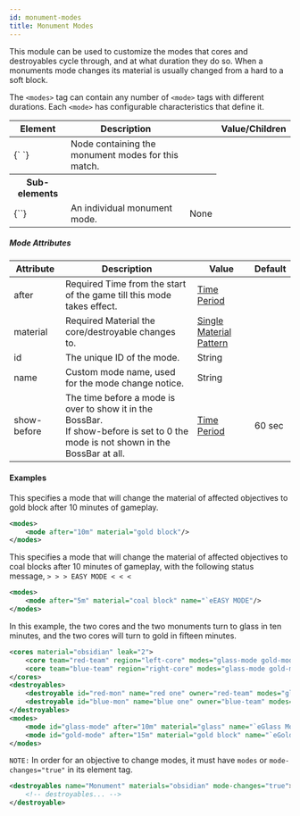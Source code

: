 ```yaml
---
id: monument-modes
title: Monument Modes
---
```


This module can be used to customize the modes that cores and destroyables cycle
through, and at what duration they do so. When a monuments mode changes its
material is usually changed from a hard to a soft block.

The `<modes>` tag can contain any number of `<mode>` tags with different durations.
Each `<mode>` has configurable characteristics that define it.

<div className="table-container">
  <table>
    <thead>
      <tr>
        <th>Element</th>
        <th>Description</th>
        <th />
        <th>Value/Children</th>
      </tr>
    </thead>
    <tbody>
      <tr>
        <td>
          <label>{`<modes> </modes>`}</label>
        </td>
        <td>Node containing the monument modes for this match.</td>
        <td />
      </tr>
      <tr>
        <th>Sub-elements</th>
        <th />
        <th />
      </tr>
      <tr>
        <td>
          <label>{`<mode/>`}</label>
        </td>
        <td>An individual monument mode.</td>
        <td>
          <span className="badge badge--secondary">None</span>
        </td>
      </tr>
    </tbody>
  </table>
</div>

##### Mode Attributes

<div className="table-container">
  <table>
    <thead>
      <tr>
        <th>Attribute</th>
        <th>Description</th>
        <th>Value</th>
        <th>Default</th>
      </tr>
    </thead>
    <tbody>
      <tr>
        <td>
          <label>after</label>
        </td>
        <td>
          <span className="badge badge--danger">Required</span>
          Time from the start of the game till this mode takes effect.
        </td>
        <td>
          <a href="/docs/reference/misc/time-periods">Time Period</a>
        </td>
        <td></td>
      </tr>
      <tr>
        <td>
          <label>material</label>
        </td>
        <td>
          <span className="badge badge--danger">Required</span>
          Material the core/destroyable changes to.
        </td>
        <td>
          <a href="/docs/reference/items/inventory#material_matchers">
            Single Material Pattern
          </a>
        </td>
        <td></td>
      </tr>
      <tr>
        <td>
          <label>id</label>
        </td>
        <td>The unique ID of the mode.</td>
        <td>
          <span className="badge badge--primary">String</span>
        </td>
        <td></td>
      </tr>
      <tr>
        <td>
          <label>name</label>
        </td>
        <td>Custom mode name, used for the mode change notice.</td>
        <td>
          <span className="badge badge--primary">String</span>
        </td>
        <td></td>
      </tr>
      <tr>
        <td>
          <label>show-before</label>
        </td>
        <td>
          The time before a mode is over to show it in the BossBar.
          <br />
          If show-before is set to 0 the mode is not shown in the BossBar at
          all.
        </td>
        <td>
          <a href="/docs/reference/misc/time-periods">Time Period</a>
        </td>
        <td>60 sec</td>
      </tr>
    </tbody>
  </table>
</div>

#### Examples

This specifies a mode that will change the material of affected objectives
to gold block after 10 minutes of gameplay.

```xml
<modes>
    <mode after="10m" material="gold block"/>
</modes>
```

This specifies a mode that will change the material of affected objectives to
coal blocks after 10 minutes of gameplay, with the following status message, `> > > EASY MODE < < <`

```xml
<modes>
    <mode after="5m" material="coal block" name="`eEASY MODE"/>
</modes>
```

In this example, the two cores and the two monuments turn to glass in ten minutes, and the
two cores will turn to gold in fifteen minutes.

```xml
<cores material="obsidian" leak="2">
    <core team="red-team" region="left-core" modes="glass-mode gold-mode" name="red core"/>
    <core team="blue-team" region="right-core" modes="glass-mode gold-mode" name="blue core"/>
</cores>
<destroyables>
    <destroyable id="red-mon" name="red one" owner="red-team" modes="glass-mode" region="mon-red" materials="obsidian"/>
    <destroyable id="blue-mon" name="blue one" owner="blue-team" modes="glass-mode" region="mon-blu" materials="obsidian"/>
</destroyables>
<modes>
    <mode id="glass-mode" after="10m" material="glass" name="`eGlass Mode"/>
    <mode id="gold-mode" after="15m" material="gold block" name="`eGold Mode"/>
</modes>
```

`NOTE:` In order for an objective to change modes, it must
have `modes` or `mode-changes="true"` in its element tag.

```xml
<destroyables name="Monument" materials="obsidian" mode-changes="true">
    <!-- destroyables... -->
</destroyable>
```
